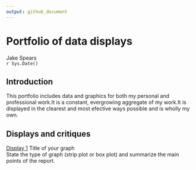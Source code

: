 ```yaml
---
output: github_document
---
```


# Portfolio of data displays 

Jake Spears  
`r Sys.Date()`  

## Introduction

This portfolio includes data and graphics for both my personal and professional work.It is a constant, evergrowing aggregate of my work.It is displayed in the clearest and most efective ways possible and is wholly my own.

## Displays and critiques

[Display 1](reports/d1-temp.md) Title of your graph    
State the type of graph (strip plot or box plot) and summarize the main points of the report. 